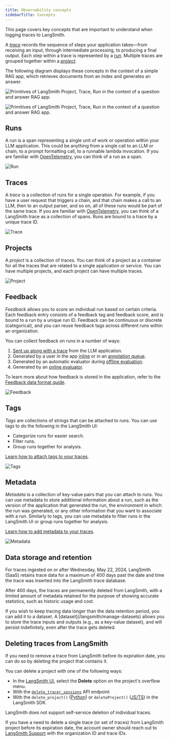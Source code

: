 ```yaml
---
title: Observability concepts
sidebarTitle: Concepts
---
```


This page covers key concepts that are important to understand when logging traces to LangSmith.

A [_trace_](#traces) records the sequence of steps your application takes—from receiving an input, through intermediate processing, to producing a final output. Each step within a trace is represented by a [_run_](#runs). Multiple traces are grouped together within a [_project_](#projects).

The following diagram displays these concepts in the context of a simple RAG app, which retrieves documents from an index and generates an answer.

<div style={{ textAlign: 'center' }}>
<img
    className="block dark:hidden"
    src="/langsmith/images/primitives.png"
    alt="Primitives of LangSmith Project, Trace, Run in the context of a question and answer RAG app."
/>

<img
    className="hidden dark:block"
    src="/langsmith/images/primitives-dark.png"
    alt="Primitives of LangSmith Project, Trace, Run in the context of a question and answer RAG app."
/>
</div>

## Runs

A _run_ is a span representing a single unit of work or operation within your LLM application. This could be anything from a single call to an LLM or chain, to a prompt formatting call, to a runnable lambda invocation. If you are familiar with [OpenTelemetry](https://opentelemetry.io/), you can think of a run as a span.

![Run](/langsmith/images/run.png)

## Traces

A _trace_ is a collection of runs for a single operation. For example, if you have a user request that triggers a chain, and that chain makes a call to an LLM, then to an output parser, and so on, all of these runs would be part of the same trace. If you are familiar with [OpenTelemetry](https://opentelemetry.io/), you can think of a LangSmith trace as a collection of spans. Runs are bound to a trace by a unique trace ID.

![Trace](/langsmith/images/trace.png)

## Projects

A _project_ is a collection of traces. You can think of a project as a container for all the traces that are related to a single application or service. You can have multiple projects, and each project can have multiple traces.

![Project](/langsmith/images/project.png)

## Feedback

_Feedback_ allows you to score an individual run based on certain criteria. Each feedback entry consists of a feedback tag and feedback score, and is bound to a run by a unique run ID. Feedback can be continuous or discrete (categorical), and you can reuse feedback tags across different runs within an organization.

You can collect feedback on runs in a number of ways:

1. [Sent up along with a trace](/langsmith/attach-user-feedback) from the LLM application.
2. Generated by a user in the app [inline](/langsmith/annotate-traces-inline) or in an [annotation queue](/langsmith/annotation-queues).
3. Generated by an automatic evaluator during [offline evaluation](/langsmith/evaluate-llm-application).
4. Generated by an [online evaluator](/langsmith/online-evaluations).

To learn more about how feedback is stored in the application, refer to the [Feedback data format guide](/langsmith/feedback-data-format).

![Feedback](/langsmith/images/feedback.png)

## Tags

_Tags_ are collections of strings that can be attached to runs. You can use tags to do the following in the LangSmith UI:

- Categorize runs for easier search.
- Filter runs.
- Group runs together for analysis.

[Learn how to attach tags to your traces](/langsmith/add-metadata-tags).

![Tags](/langsmith/images/tags.png)

## Metadata

_Metadata_ is a collection of key-value pairs that you can attach to runs. You can use metadata to store additional information about a run, such as the version of the application that generated the run, the environment in which the run was generated, or any other information that you want to associate with a run. Similarly to tags, you can use metadata to filter runs in the LangSmith UI or group runs together for analysis.

[Learn how to add metadata to your traces](/langsmith/add-metadata-tags).

![Metadata](/langsmith/images/metadata.png)

## Data storage and retention

For traces ingested on or after Wednesday, May 22, 2024, LangSmith (SaaS) retains trace data for a maximum of 400 days past the date and time the trace was inserted into the LangSmith trace database.

After 400 days, the traces are permanently deleted from LangSmith, with a limited amount of metadata retained for the purpose of showing accurate statistics, such as historic usage and cost.

<Note>
If you wish to keep tracing data longer than the data retention period, you can add it to a dataset. A [dataset](/langsmith/manage-datasets) allows you to store the trace inputs and outputs (e.g., as a key-value dataset), and will persist indefinitely, even after the trace gets deleted.
</Note>

## Deleting traces from LangSmith

If you need to remove a trace from LangSmith before its expiration date, you can do so by deleting the project that contains it.

You can delete a project with one of the following ways:

- In the [LangSmith UI](https://smith.langchain.com), select the **Delete** option on the project's overflow menu.
- With the [`delete_tracer_sessions`](https://api.smith.langchain.com/redoc#tag/tracer-sessions/operation/delete_tracer_session_api_v1_sessions__session_id__delete) API endpoint
- With the `delete_project()` ([Python](/langsmith/python-sdk)) or `deleteProject()` ([JS/TS](/langsmith/js-ts-sdk)) in the LangSmith SDK.

LangSmith does not support self-service deletion of individual traces.

If you have a need to delete a single trace (or set of traces) from LangSmith project before its expiration date, the account owner should reach out to [LangSmith Support](mailto:support@langchain.dev) with the organization ID and trace IDs.
